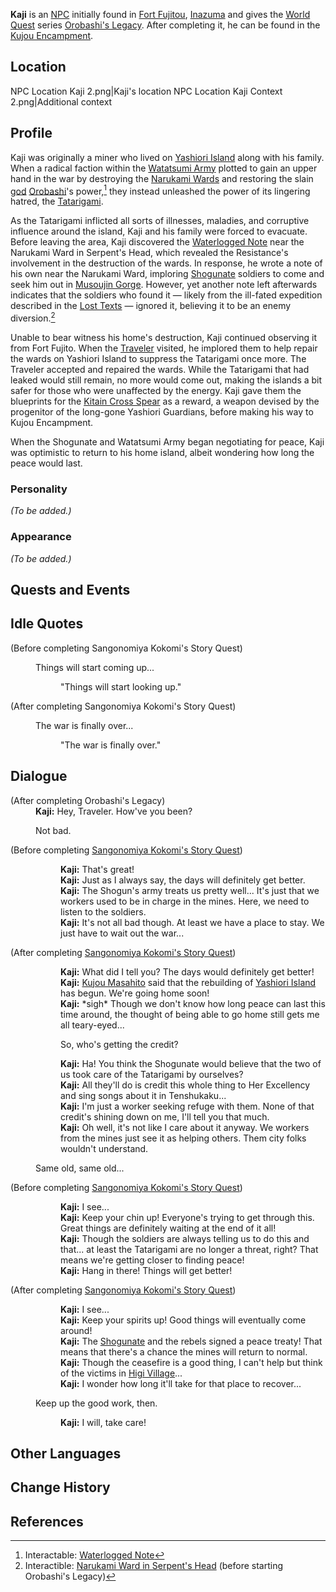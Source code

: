 {{Meta
<!-- REMOVE THIS TEMPLATE AFTER ADDING MISSING INFO -->
|missing_NPC_profile  = yes
}}
{{Character Infobox
|type             = NPC
|image            = NPC Kaji.png
|realname         = 
|region           = Inazuma
|affiliation      = 
|title            = Worker
|voiceEN          = 
|voiceCN          = 
|voiceJP          = 
}}
'''Kaji''' {{Lang|ja=梶}} is an [[NPC]] initially found in [[Fort Fujitou]], [[Inazuma]] and gives the [[World Quest]] series [[Orobashi's Legacy]]. After completing it, he can be found in the [[Kujou Encampment]].

==Location==
<gallery>
NPC Location Kaji 2.png|Kaji's location
NPC Location Kaji Context 2.png|Additional context
</gallery>

==Profile==
<!-- detailed story/lore information goes here -->
Kaji was originally a miner who lived on [[Yashiori Island]] along with his family. When a radical faction within the [[Watatsumi Army]] plotted to gain an upper hand in the war by destroying the [[Narukami Pillar|Narukami Wards]] and restoring the slain [[god]] [[Orobashi]]'s power,<ref>Interactable: [[Serpent's Head#Waterlogged Note|Waterlogged Note]]</ref> they instead unleashed the power of its lingering hatred, the [[Tatarigami]].

As the Tatarigami inflicted all sorts of illnesses, maladies, and corruptive influence around the island, Kaji and his family were forced to evacuate. Before leaving the area, Kaji discovered the [[Serpent's Head#Waterlogged Note|Waterlogged Note]] near the Narukami Ward in Serpent's Head, which revealed the Resistance's involvement in the destruction of the wards. In response, he wrote a note of his own near the Narukami Ward, imploring [[Shogunate]] soldiers to come and seek him out in [[Musoujin Gorge]]. However, yet another note left afterwards indicates that the soldiers who found it &mdash; likely from the ill-fated expedition described in the [[Lost Texts]] &mdash; ignored it, believing it to be an enemy diversion.<ref>Interactible: [[Serpent's Head#Narukami Ward|Narukami Ward in Serpent's Head]] (before starting Orobashi's Legacy)</ref>

Unable to bear witness his home's destruction, Kaji continued observing it from Fort Fujito. When the [[Traveler]] visited, he implored them to help repair the wards on Yashiori Island to suppress the Tatarigami once more. The Traveler accepted and repaired the wards. While the Tatarigami that had leaked would still remain, no more would come out, making the islands a bit safer for those who were unaffected by the energy. Kaji gave them the blueprints for the [[Kitain Cross Spear]] as a reward, a weapon devised by the progenitor of the long-gone Yashiori Guardians, before making his way to Kujou Encampment.

When the Shogunate and Watatsumi Army began negotiating for peace, Kaji was optimistic to return to his home island, albeit wondering how long the peace would last.

===Personality===
''(To be added.)''

===Appearance===
''(To be added.)''

==Quests and Events==
{{Quests and Events}}

==Idle Quotes==
;(Before completing Sangonomiya Kokomi's Story Quest)
{{Dialogue start}}
: {{DIcon|Idle}} Things will start coming up...
:: {{A|VO Kaji 01.ogg}} "Things will start looking up."
{{Dialogue end}}

;(After completing Sangonomiya Kokomi's Story Quest)
{{Dialogue start}}
: {{DIcon|Idle}} The war is finally over...
:: {{A|VO Kaji 02.ogg}} "The war is finally over."
{{Dialogue end}}

==Dialogue==
{{Dialogue start}}
;(After completing Orobashi's Legacy)
:'''Kaji:''' Hey, Traveler. How've you been?
:{{DIcon}} Not bad.
;(Before completing [[Dracaena Somnolenta Chapter|Sangonomiya Kokomi's Story Quest]])
::'''Kaji:''' That's great!
::'''Kaji:''' Just as I always say, the days will definitely get better.
::'''Kaji:''' The Shogun's army treats us pretty well... It's just that we workers used to be in charge in the mines. Here, we need to listen to the soldiers.
::'''Kaji:''' It's not all bad though. At least we have a place to stay. We just have to wait out the war...
;(After completing [[Dracaena Somnolenta Chapter|Sangonomiya Kokomi's Story Quest]])
::'''Kaji:''' What did I tell you? The days would definitely get better!
::'''Kaji:''' [[Kujou Masahito]] said that the rebuilding of [[Yashiori Island]] has begun. We're going home soon!
::'''Kaji:''' *sigh* Though we don't know how long peace can last this time around, the thought of being able to go home still gets me all teary-eyed...
::{{DIcon}} So, who's getting the credit?
::'''Kaji:''' Ha! You think the Shogunate would believe that the two of us took care of the Tatarigami by ourselves?
::'''Kaji:''' All they'll do is credit this whole thing to Her Excellency and sing songs about it in Tenshukaku...
::'''Kaji:''' I'm just a worker seeking refuge with them. None of that credit's shining down on me, I'll tell you that much.
::'''Kaji:''' Oh well, it's not like I care about it anyway. We workers from the mines just see it as helping others. Them city folks wouldn't understand.
:{{DIcon}} Same old, same old...
;(Before completing [[Dracaena Somnolenta Chapter|Sangonomiya Kokomi's Story Quest]])
::'''Kaji:''' I see...
::'''Kaji:''' Keep your chin up! Everyone's trying to get through this. Great things are definitely waiting at the end of it all!
::'''Kaji:''' Though the soldiers are always telling us to do this and that... at least the Tatarigami are no longer a threat, right? That means we're getting closer to finding peace!
::'''Kaji:''' Hang in there! Things will get better!
;(After completing [[Dracaena Somnolenta Chapter|Sangonomiya Kokomi's Story Quest]])
::'''Kaji:''' I see...
::'''Kaji:''' Keep your spirits up! Good things will eventually come around!
::'''Kaji:''' The [[Shogunate]] and the rebels signed a peace treaty! That means that there's a chance the mines will return to normal.
::'''Kaji:''' Though the ceasefire is a good thing, I can't help but think of the victims in [[Higi Village]]...
::'''Kaji:''' I wonder how long it'll take for that place to recover...
:{{DIcon}} Keep up the good work, then.
::'''Kaji:''' I will, take care!
{{Dialogue end}}
<!--
==Trivia==
-->
==Other Languages==
{{Other Languages
|default_hidden = 1
|en      = Kaji
|zhs     = 梶
|zhs_rm  = Wěi
|zht     = 梶
|zht_rm  = Wěi
|ja      = 梶
|ja_rm   = Kaji
|ko      = 카지
|ko_rm   = Kaji
|es      = Kaji
|fr      = Kaji
|ru      = Кадзи
|th      = Kaji
|vi      = Kaji
|de      = Kaji
|id      = Kaji
|pt      = Kaji
|tr      = Kaji
|it      = Kaji
}}

==Change History==
{{Change History|2.0}}

==References==
{{Reflist}}